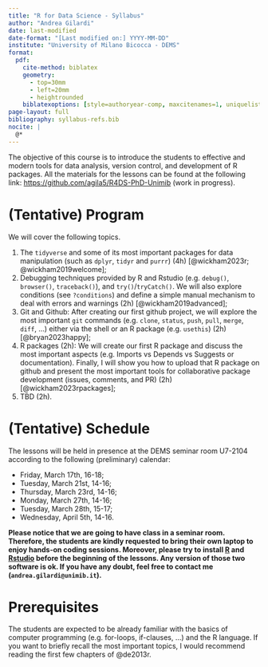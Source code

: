 ```yaml
---
title: "R for Data Science - Syllabus"
author: "Andrea Gilardi"
date: last-modified
date-format: "[Last modified on:] YYYY-MM-DD"
institute: "University of Milano Bicocca - DEMS"
format:
  pdf: 
    cite-method: biblatex
    geometry:
      - top=30mm
      - left=20mm
      - heightrounded
    biblatexoptions: [style=authoryear-comp, maxcitenames=1, uniquelist=false, sorting=ynt]
page-layout: full
bibliography: syllabus-refs.bib
nocite: |
  @*
---
```


The objective of this course is to introduce the students to effective and modern tools for data analysis, version control, and development of R packages. All the materials for the lessons can be found at the following link: <https://github.com/agila5/R4DS-PhD-Unimib> (work in progress). 

# (Tentative) Program

 We will cover the following topics. 

1. The `tidyverse` and some of its most important packages for data manipulation (such as `dplyr`, `tidyr` and `purrr`) (4h) [@wickham2023r; @wickham2019welcome]; 
1. Debugging techniques provided by R and Rstudio (e.g. `debug()`, `browser()`, `traceback()`), and `try()`/`tryCatch()`. We will also explore conditions (see `?conditions`) and define a simple manual mechanism to deal with errors and warnings (2h) [@wickham2019advanced];
1. Git and Github: After creating our first github project, we will explore the most important `git` commands (e.g. `clone`, `status`, `push`, `pull`, `merge`, `diff`, ...) either via the shell or an R package (e.g. `usethis`) (2h) [@bryan2023happy];
1. R packages (2h): We will create our first R package and discuss the most important aspects (e.g. Imports vs Depends vs Suggests or documentation). Finally, I will show you how to upload that R package on github and present the most important tools for collaborative package development (issues, comments, and PR) (2h) [@wickham2023rpackages];
1. TBD (2h). 

# (Tentative) Schedule

The lessons will be held in presence at the DEMS seminar room U7-2104 according to the following (preliminary) calendar: 

- Friday, March 17th, 16-18;
- Tuesday, March 21st, 14-16;
- Thursday, March 23rd, 14-16;
- Monday, March 27th, 14-16;
- Tuesday, March 28th, 15-17;
- Wednesday, April 5th, 14-16.

**Please notice that we are going to have class in a seminar room. Therefore, the students are kindly requested to bring their own laptop to enjoy hands-on coding sessions. Moreover, please try to install [R](https://cran.rstudio.com/) and [Rstudio](https://posit.co/download/rstudio-desktop/) before the beginning of the lessons. Any version of those two software is ok. If you have any doubt, feel free to contact me (`andrea.gilardi@unimib.it`).**

# Prerequisites

The students are expected to be already familiar with the basics of computer programming (e.g. for-loops, if-clauses, ...) and the R language. If you want to briefly recall the most important topics, I would recommend reading the first few chapters of @de2013r. 
